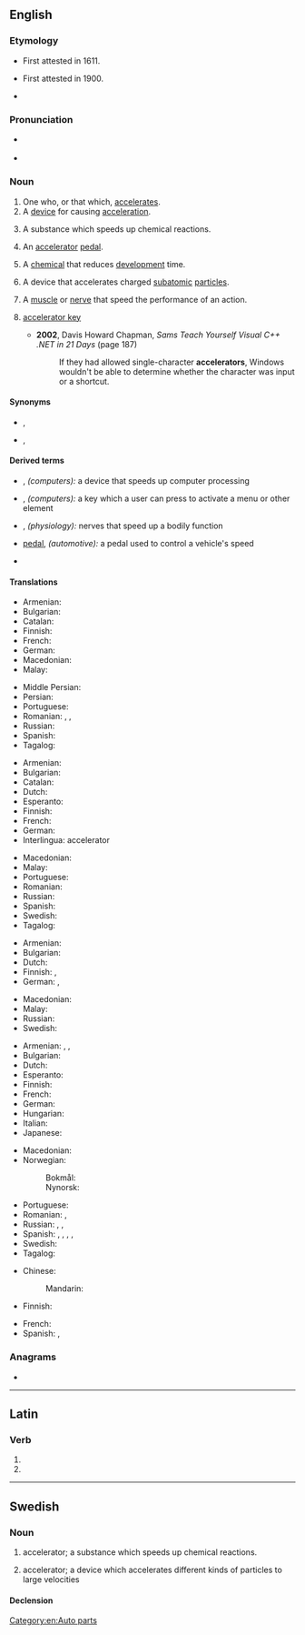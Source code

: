 ==English==

===Etymology===
* First attested in 1611.
* {{sense|motor vehicle}} First attested in 1900.
* {{suffix|accelerate|or|lang=en}}

===Pronunciation===
* {{a|US}} {{IPA|/æk.ˈsɛl.ə.ˌɹeɪ.tɚ/|/æk.ˈsɛl.ə.ˌɹeɪt.ɚ/|/ɪk.ˈsɛl.ə.ˌɹeɪt.ɚ/|lang=en}}
* {{audio|en-us-accelerator.ogg|Audio (US)|lang=en}}

===Noun===
{{en-noun}}

# One who, or that which, [[accelerate]]s.
# A [[device]] for causing [[acceleration]].
# {{lb|en|chemistry}} A substance which speeds up chemical reactions.
# {{lb|en|vehicle}} An [[accelerator]] [[pedal]].
# {{lb|en|photography}} A [[chemical]] that reduces [[development]] time.
# {{lb|en|physics}} A device that accelerates charged [[subatomic]] [[particles]].
# {{lb|en|physiology|medical}} A [[muscle]] or [[nerve]] that speed the performance of an action.
# {{lb|en|computing}} [[accelerator key]]
#* '''2002''', Davis Howard Chapman, ''Sams Teach Yourself Visual C++ .NET in 21 Days'' (page 187)
#*: If they had allowed single-character '''accelerators''', Windows wouldn't be able to determine whether the character was input or a shortcut.

====Synonyms====
* {{sense|accelerator pedal|US}} {{l|en|gas pedal}}, {{l|en|gas}}
* {{sense|accelerates subatomic particles}} {{l|en|particle accelerator}}, {{l|en|atom smasher}}

====Derived terms====
{{der-top}}
* {{l|en|accelerator card}}, ''(computers):'' a device that speeds up computer processing
* {{l|en|accelerator key}}, ''(computers):'' a key which a user can press to activate a menu or other element
* {{l|en|accelerator nerves}}, ''(physiology):'' nerves that speed up a bodily function
{{der-mid}}
* {{l|en|accelerator}} [[pedal]], ''(automotive):'' a pedal used to control a vehicle's speed
* {{l|en|particle accelerator}}
{{der-bottom}}

====Translations====
{{trans-top|one who, or that which, accelerates}}
* Armenian: {{t+|hy|արագացուցիչ}}
* Bulgarian: {{t|bg|ускорител}}
* Catalan: {{t|ca|accelerador|m}}
* Finnish: {{t|fi|kiihdyttäjä}}
* French: {{t+|fr|accélérateur|m}}
* German: {{t|de|Beschleuniger|m}}
* Macedonian: {{t|mk|забрзувач|m|tr=zab'rzuvač}}
* Malay: {{t|ms|pemecut}}
{{trans-mid}}
* Middle Persian: {{t|pal|𐭠𐭱𐭲𐭠𐭯𐭢𐭥|tr=ōštābgar}}
* Persian: {{t+|fa|شتابگر|tr=šetābgar}}
* Portuguese: {{t+|pt|acelerador|m}}
* Romanian: {{t+|ro|accelerator|m}}, {{t|ro|iuțitor|m}}, {{t|ro|repezitor|m}}
* Russian: {{t+|ru|ускори́тель|m}}
* Spanish: {{t+|es|acelerador|m}}
* Tagalog: {{t|tl|pandarasig}}
{{trans-bottom}}

{{trans-top|a device for causing acceleration}}
* Armenian: {{t+|hy|արագացուցիչ}}
* Bulgarian: {{t|bg|ускорител}}
* Catalan: {{t|ca|accelerador|m}}
* Dutch: {{t+|nl|versneller|m}}
* Esperanto: {{t|eo|akcelilo}}
* Finnish: {{t+|fi|kiihdytin}}
* French: {{t+|fr|accélérateur|m}}
* German: {{t|de|Beschleuniger|m}}
* Interlingua: accelerator
{{trans-mid}}
* Macedonian: {{t|mk|забрзувач|m|tr=zab'rzuvač}}
* Malay: {{t|ms|pemecut}}
* Portuguese: {{t+|pt|acelerador}}
* Romanian: {{t+|ro|accelerator|n}}
* Russian: {{t+|ru|ускори́тель|m}}
* Spanish: {{t+|es|acelerador|m}}
* Swedish: {{t+|sv|accelerator|c}}
* Tagalog: {{t|tl|pandarasig}}
{{trans-bottom}}

{{trans-top|a substance which speeds up chemical reactions}}
* Armenian: {{t+|hy|կատալիզատոր}}
* Bulgarian: {{t+|bg|катализатор}}
* Dutch: {{t+|nl|katalysator|m}}
* Finnish: {{t+|fi|katalyytti}}, {{t+|fi|kiihdytin}}
* German: {{t|de|Beschleuniger|m}}, {{t+|de|Katalysator|m}}
{{trans-mid}}
* Macedonian: {{t|mk|катализатор|m|tr=katalizátor}}
* Malay: {{t|ms|pencepat}}
* Russian: {{t+|ru|катализа́тор|m}}
* Swedish: {{t+|sv|accelerator|c}}
{{trans-bottom}}

{{trans-top|accelerator pedal}}
* Armenian: {{t+|hy|արագարար}}, {{t|hy|աքսելերատոր}}, {{t+|hy|գազ}} {{qualifier|colloquial}}
* Bulgarian: {{t|bg|педал за газта}}
* Dutch: {{t+|nl|gaspedaal|n}}
* Esperanto: {{t|eo|akcelilo}}
* Finnish: {{t+|fi|kaasupoljin}}
* French: {{t+|fr|accélérateur|m}}
* German: {{t+|de|Gaspedal|n}}
* Hungarian: {{t+|hu|gázpedál}}
* Italian: {{t+|it|acceleratore}}
* Japanese: {{t+|ja|アクセル|tr=akuseru|sc=Jpan}}
{{trans-mid}}
* Macedonian: {{t|mk|педал за гас|m|tr=pédal za gas}}
* Norwegian:
*: Bokmål: {{t+|nb|gasspedal|m}}
*: Nynorsk: {{t|nn|gasspedal|m}}
* Portuguese: {{t+|pt|acelerador|m}}
* Romanian: {{t|ro|pedală de accelerare|f}}, {{t+|ro|accelerator|n}}
* Russian: {{t|ru|педа́ль га́за|f}}, {{t+|ru|газ|m}}, {{t+|ru|акселера́тор|m}}
* Spanish: {{t+|es|acelerador|m}}, {{qualifier|colloquial, Chile}} {{t+|es|chala|f}}, {{t+|es|chancla|f}} {{qualifier|Costa Rica}}, {{t+|es|chancleta|f}} {{qualifier|Colombia}}, {{t+|es|chola|f}} {{qualifier|Venezuela}}
* Swedish: {{t+|sv|gaspedal|c}}
* Tagalog: {{t|tl|silinyador}}
{{trans-bottom}}

{{trans-top|program for startup companies}}
* Chinese:
*: Mandarin: {{t|cmn|種子加速器}}
* Finnish: {{t|fi|kiihdyttämö}}
{{trans-mid}}
* French: {{t+|fr|accélérateur|m}}
* Spanish: {{t|es|aceleradora de startups|f}}, {{t|es|aceleradora de semillas}}
{{trans-bottom}}

===Anagrams===
* {{anagrams|en|retrocaecal}}

[[Category:en:Auto parts]]

----

==Latin==

===Verb===
{{la-verb-form|accelerātor}}

# {{inflection of|accelerō||2|s|futr|pasv|impr|lang=la}}
# {{inflection of|accelerō||3|s|futr|pasv|impr|lang=la}}

----

==Swedish==

===Noun===
{{sv-noun|c}}

# {{lb|sv|chemistry}} accelerator; a substance which speeds up chemical reactions.
# {{lb|sv|physics}} accelerator; a device which accelerates different kinds of particles to large velocities

====Declension====
{{sv-infl-noun-c-r|3=acceleratore}}